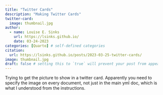 ```yaml
---
title: "Twitter Cards"
description: "Making Twitter Cards"
twitter-card:
  image: thumbnail.jpg
author:
  - name: Louise E. Sinks
    url: https://lsinks.github.io/
    date: 03-24-2023
categories: [Quarto] # self-defined categories
citation:
  url: https://lsinks.github.io/posts/2023-03-25-twitter-cards/ 
image: thumbnail.jpg
draft: false # setting this to `true` will prevent your post from appearing on your listing page until you're ready!
---
```


Trying to get the picture to show in a twitter card. Apparently you need to specify the image on every document, not just in the main yml doc, which is what I understood from the instructions.
